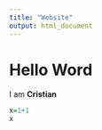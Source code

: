 ```yaml
---
title: "Website"
output: html_document
---
```


# Hello Word

I am **Cristian**

```r
x=1+1
x
```

